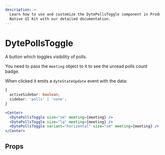 ```yaml
---
description: >-
  Learn how to use and customize the DytePollsToggle component in ProductDB's React
  Native UI Kit with our detailed documentation.
---
```


# DytePollsToggle

A button which toggles visibility of polls.

You need to pass the `meeting` object to it to see the unread polls count badge.

When clicked it emits a `dyteStateUpdate` event with the data:

```ts
{
  activeSidebar: boolean;
  sidebar: 'polls' | 'none';
}
```

```jsx
<Center>
  <DytePollsToggle size="sm" meeting={meeting} />
  <DytePollsToggle size="lg" meeting={meeting} />
  <DytePollsToggle variant="horizontal" size="sm" meeting={meeting} />
</Center>
```

## Props

<PropsTable of="dyte-polls-toggle" />

<head>
  <title>React Native UI Kit DytePollsToggle</title>
</head>
